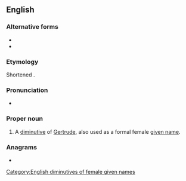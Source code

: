 {{also|trudy}}
==English==

===Alternative forms===
* {{l|en|Trudi}}
* {{l|en|Trudie}}

===Etymology===
Shortened {{suffix|en|Gertrude|y}}.

===Pronunciation===
* {{a|GA}} {{IPA|/ˈtɹudi/|lang=en}}

===Proper noun===
{{en-proper noun}}

# A [[diminutive]] of [[Gertrude]], also used as a formal female [[given name]].

===Anagrams===
* {{anagrams|en|a=drtuy|durty|turdy}}

[[Category:English diminutives of female given names]]